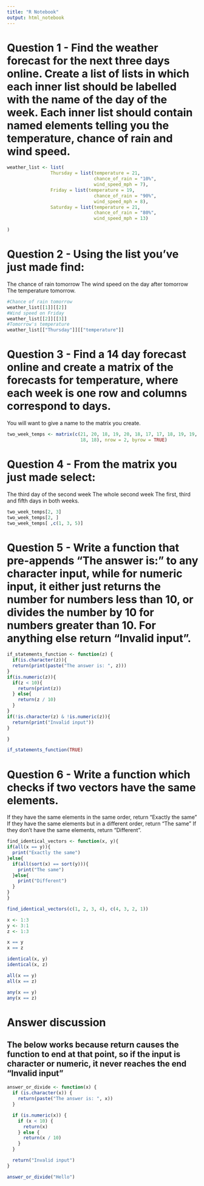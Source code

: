 ```yaml
---
title: "R Notebook"
output: html_notebook
---
```


# Question 1 - Find the weather forecast for the next three days online. Create a list of lists in which each inner list should be labelled with the name of the day of the week. Each inner list should contain named elements telling you the temperature, chance of rain and wind speed.

```r
weather_list <- list(
                Thursday = list(temperature = 21, 
                                chance_of_rain = "10%", 
                                wind_speed_mph = 7),
                Friday = list(temperature = 19, 
                                chance_of_rain = "90%", 
                                wind_speed_mph = 8),
                Saturday = list(temperature = 21, 
                                chance_of_rain = "80%", 
                                wind_speed_mph = 13)
                
)
```

# Question 2 - Using the list you’ve just made find:

The chance of rain tomorrow
The wind speed on the day after tomorrow
The temperature tomorrow.

```r
#Chance of rain tomorrow
weather_list[[1]][[2]]
#Wind speed on Friday
weather_list[[2]][[3]]
#Tomorrow's temperature
weather_list[["Thursday"]][["temperature"]]
```
# Question 3 - Find a 14 day forecast online and create a matrix of the forecasts for temperature, where each week is one row and columns correspond to days.

You will want to give a name to the matrix you create.

```r
two_week_temps <- matrix(c(21, 20, 18, 19, 20, 18, 17, 17, 18, 19, 19, 18,
                           18, 18), nrow = 2, byrow = TRUE)
```

# Question 4 - From the matrix you just made select:

The third day of the second week
The whole second week
The first, third and fifth days in both weeks.

```r
two_week_temps[2, 3]
two_week_temps[2, ]
two_week_temps[ ,c(1, 3, 5)]
```

# Question 5 - Write a function that pre-appends “The answer is:” to any character input, while for numeric input, it either just returns the number for numbers less than 10, or divides the number by 10 for numbers greater than 10. For anything else return “Invalid input”.


```r
if_statements_function <- function(z) {
  if(is.character(z)){
  return(print(paste("The answer is: ", z)))
}
if(is.numeric(z)){
  if(z < 10){
    return(print(z))
  } else{
    return(z / 10)
  }
}
if(!is.character(z) & !is.numeric(z)){
  return(print("Invalid input"))
}

}
```

```r
if_statements_function(TRUE)
```

# Question 6 - Write a function which checks if two vectors have the same elements.

If they have the same elements in the same order, return “Exactly the same”
If they have the same elements but in a different order, return “The same”
If they don’t have the same elements, return “Different”.

```r

find_identical_vectors <- function(x, y){
if(all(x == y)){
  print("Exactly the same")
}else{
  if(all(sort(x) == sort(y))){
    print("The same")
  }else{
    print("Different")
  }
}
}
```

```r
find_identical_vectors(c(1, 2, 3, 4), c(4, 3, 2, 1))
```

```r
x <- 1:3
y <- 3:1
z <- 1:3

x == y
x == z

identical(x, y)
identical(x, z)

all(x == y)
all(x == z)

any(x == y)
any(x == z)
```

# Answer discussion
## The below works because return causes the function to end at that point, so if the input is character or numeric, it never reaches the end "Invalid input" 
```r
answer_or_divide <- function(x) {
  if (is.character(x)) {
    return(paste("The answer is: ", x))
  }

  if (is.numeric(x)) {
    if (x < 10) {
      return(x)
    } else {
      return(x / 10)
    }
  }

  return("Invalid input")
}
```

```r
answer_or_divide("Hello")
```

